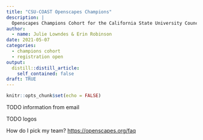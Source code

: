 ```yaml
---
title: "CSU-COAST Openscapes Champions"
description: |
  Openscapes Champions Cohort for the California State University Council on Ocean Affairs, Science & Technology (CSU COAST)
author:
  - name: Julie Lowndes & Erin Robinson
date: 2021-05-07
categories:
  - champions cohort
  - registration open
output:
  distill::distill_article:
    self_contained: false
draft: TRUE    
---
```


```r
knitr::opts_chunk$set(echo = FALSE)
```

TODO information from email

TODO logos

How do I pick my team? <https://openscapes.org/faq>
